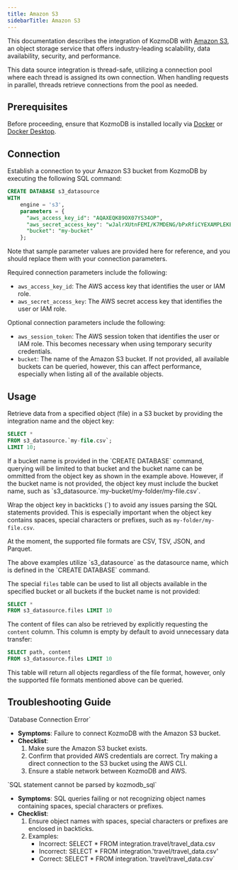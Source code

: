 ```yaml
---
title: Amazon S3
sidebarTitle: Amazon S3
---
```


This documentation describes the integration of KozmoDB with [Amazon S3](https://docs.aws.amazon.com/AmazonS3/latest/userguide/Welcome.html), an object storage service that offers industry-leading scalability, data availability, security, and performance.

<Tip>
This data source integration is thread-safe, utilizing a connection pool where each thread is assigned its own connection. When handling requests in parallel, threads retrieve connections from the pool as needed.
</Tip>

## Prerequisites

Before proceeding, ensure that KozmoDB is installed locally via [Docker](/setup/self-hosted/docker) or [Docker Desktop](/setup/self-hosted/docker-desktop).

## Connection

Establish a connection to your Amazon S3 bucket from KozmoDB by executing the following SQL command:

```sql
CREATE DATABASE s3_datasource
WITH
    engine = 's3',
    parameters = {
      "aws_access_key_id": "AQAXEQK89OX07YS34OP",
      "aws_secret_access_key": "wJalrXUtnFEMI/K7MDENG/bPxRfiCYEXAMPLEKEY",
      "bucket": "my-bucket"
    };
```

<Note>
Note that sample parameter values are provided here for reference, and you should replace them with your connection parameters.
</Note>

Required connection parameters include the following:

* `aws_access_key_id`: The AWS access key that identifies the user or IAM role.
* `aws_secret_access_key`: The AWS secret access key that identifies the user or IAM role.

Optional connection parameters include the following:

* `aws_session_token`: The AWS session token that identifies the user or IAM role. This becomes necessary when using temporary security credentials.
* `bucket`: The name of the Amazon S3 bucket. If not provided, all available buckets can be queried, however, this can affect performance, especially when listing all of the available objects.

## Usage

Retrieve data from a specified object (file) in a S3 bucket by providing the integration name and the object key:

```sql
SELECT *
FROM s3_datasource.`my-file.csv`;
LIMIT 10;
```

<Tip>
If a bucket name is provided in the `CREATE DATABASE` command, querying will be limited to that bucket and the bucket name can be ommitted from the object key as shown in the example above. However, if the bucket name is not provided, the object key must include the bucket name, such as `s3_datasource.`my-bucket/my-folder/my-file.csv`.

Wrap the object key in backticks (\`) to avoid any issues parsing the SQL statements provided. This is especially important when the object key contains spaces, special characters or prefixes, such as `my-folder/my-file.csv`.

At the moment, the supported file formats are CSV, TSV, JSON, and Parquet. 
</Tip>

<Note>
The above examples utilize `s3_datasource` as the datasource name, which is defined in the `CREATE DATABASE` command.
</Note>

The special `files` table can be used to list all objects available in the specified bucket or all buckets if the bucket name is not provided:

```sql
SELECT *
FROM s3_datasource.files LIMIT 10
```

The content of files can also be retrieved by explicitly requesting the `content` column. This column is empty by default to avoid unnecessary data transfer:

```sql
SELECT path, content
FROM s3_datasource.files LIMIT 10
```

<Tip>
This table will return all objects regardless of the file format, however, only the supported file formats mentioned above can be queried.
</Tip>

## Troubleshooting Guide

<Warning>
`Database Connection Error`

* **Symptoms**: Failure to connect KozmoDB with the Amazon S3 bucket.
* **Checklist**:
    1. Make sure the Amazon S3 bucket exists.
    2. Confirm that provided AWS credentials are correct. Try making a direct connection to the S3 bucket using the AWS CLI.
    3. Ensure a stable network between KozmoDB and AWS.
</Warning>

<Warning>
`SQL statement cannot be parsed by kozmodb_sql`

* **Symptoms**: SQL queries failing or not recognizing object names containing spaces, special characters or prefixes.
* **Checklist**:
    1. Ensure object names with spaces, special characters or prefixes are enclosed in backticks.
    2. Examples:
        * Incorrect: SELECT * FROM integration.travel/travel_data.csv
        * Incorrect: SELECT * FROM integration.'travel/travel_data.csv'
        * Correct: SELECT * FROM integration.\`travel/travel_data.csv\`
</Warning>